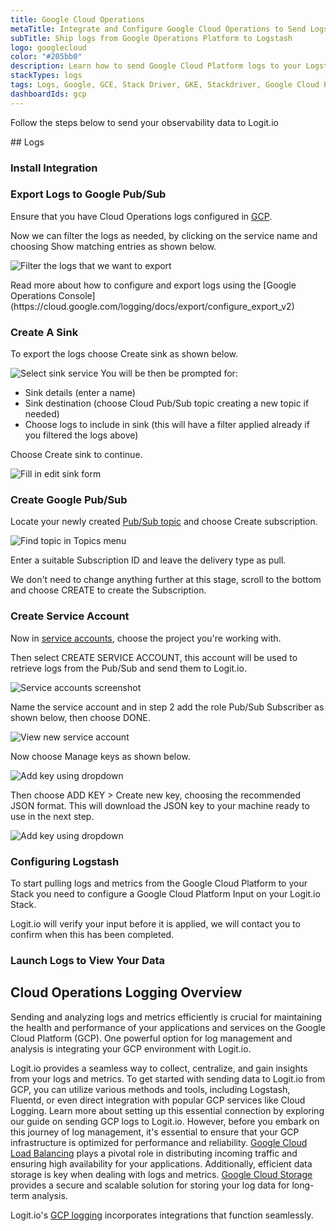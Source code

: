 ```yaml
---
title: Google Cloud Operations
metaTitle: Integrate and Configure Google Cloud Operations to Send Logs
subTitle: Ship logs from Google Operations Platform to Logstash
logo: googlecloud
color: "#205bb0"
description: Learn how to send Google Cloud Platform logs to your Logstash instance - Ship over 100 log data types fast with Logit.io & simplify your log analysis.
stackTypes: logs
tags: Logs, Google, GCE, Stack Driver, GKE, Stackdriver, Google Cloud Platform, GCP, Google Operations, Cloud Operations, Googlecloudplatform
dashboardIds: gcp
---
```


Follow the steps below to send your observability data to Logit.io

<Steps>
  ## Logs
  
  ### Install Integration

  <InstallIntegration/>
  
  ### Export Logs to Google Pub/Sub

  Ensure that you have Cloud Operations logs configured in [GCP](https://console.cloud.google.com/logs).

  Now we can filter the logs as needed, by clicking on the service name and choosing Show matching entries as shown below.

  ![Filter the logs that we want to export](@/images/integrations/google-pubsub/filter_logs.png)

  <Callout type="info">
    Read more about how to configure and export logs using the [Google Operations Console](https://cloud.google.com/logging/docs/export/configure_export_v2)
  </Callout>

  ### Create A Sink

  To export the logs choose Create sink as shown below.

  ![Select sink service](@/images/integrations/google-pubsub/gcp-ss2.png)
  You will be then be prompted for:
  - Sink details (enter a name)
  - Sink destination (choose Cloud Pub/Sub topic creating a new topic if needed)
  - Choose logs to include in sink (this will have a filter applied already if you filtered the logs above)

  Choose Create sink to continue.

  ![Fill in edit sink form](@/images/integrations/google-pubsub/gcp-ss3.png)

  ### Create Google Pub/Sub

  Locate your newly created [Pub/Sub topic](https://console.cloud.google.com/cloudpubsub/topic/) and choose Create subscription.

  ![Find topic in Topics menu](@/images/integrations/google-pubsub/gcp-ss5.png)
  
  Enter a suitable Subscription ID and leave the delivery type as pull.

  We don't need to change anything further at this stage, scroll to the bottom and choose CREATE to create the Subscription.

  ### Create Service Account

  Now in [service accounts](https://console.cloud.google.com/iam-admin/serviceaccounts), choose the project you're working with. 
      
  Then select CREATE SERVICE ACCOUNT, this account will be used to retrieve logs from the Pub/Sub and send them to Logit.io.

  ![Service accounts screenshot](@/images/integrations/google-pubsub/gcp-ss8.png)

  Name the service account and in step 2 add the role Pub/Sub Subscriber as shown below, then choose DONE.
  
  ![View new service account](@/images/integrations/google-pubsub/gcp-ss11.png)

  Now choose Manage keys as shown below.

  ![Add key using dropdown](@/images/integrations/google-pubsub/gcp-ss12.png)

  Then choose ADD KEY > Create new key, choosing the recommended JSON format. This will download the JSON key to your machine ready to use in the next step.

  ![Add key using dropdown](@/images/integrations/google-pubsub/gcp-ss13.png)

  ### Configuring Logstash

  To start pulling logs and metrics from the Google Cloud Platform to your Stack you need to configure a Google Cloud Platform Input on your Logit.io Stack.

  <ConfigurePubSub type="" utmSource="Google_Cloud_Operations" utmMedium="google" utmCampaign="googlecloudplatform"/>

  <Callout type="info">
    Logit.io will verify your input before it is applied, we will contact you to confirm when this has been completed.
  </Callout>

  ### Launch Logs to View Your Data

  <LaunchVisualizer type="logs" />
</Steps>

## Cloud Operations Logging Overview

Sending and analyzing logs and metrics efficiently is crucial for maintaining the health and performance of your applications 
and services on the Google Cloud Platform (GCP). One powerful option for log management and analysis is integrating your GCP environment with Logit.io.

Logit.io provides a seamless way to collect, centralize, and gain insights from your logs and metrics. To get started with sending data to 
Logit.io from GCP, you can utilize various methods and tools, including Logstash, Fluentd, or even direct integration with popular GCP services 
like Cloud Logging. Learn more about setting up this essential connection by exploring our guide on sending GCP logs to Logit.io. 
However, before you embark on this journey of log management, it's essential to ensure that your GCP infrastructure is optimized for 
performance and reliability. [Google Cloud Load Balancing](/integrations/google-cloud-load-balancing) plays a pivotal role in 
distributing incoming traffic and ensuring high availability for your applications. Additionally, efficient data storage is key when dealing with logs and metrics. 
[Google Cloud Storage](/integrations/google-cloud-storage-audit) provides a secure and scalable solution for 
storing your log data for long-term analysis.

Logit.io's [GCP logging](https://logit.io/solutions/gcp-logging/) incorporates integrations that function seamlessly.
